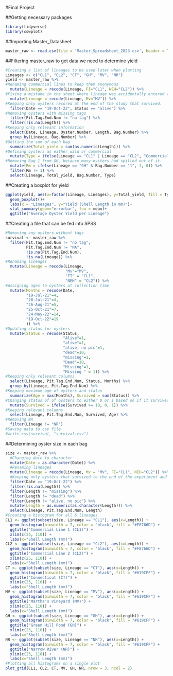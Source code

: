 #Final Project

##Getting necessary packages
```{r message=FALSE, warning=FALSE}
library(tidyverse)
library(cowplot)
```

##Importing Master_Datasheet
```{r}
master_raw <- read.csv(file = 'Master_Spreadsheet_2023.csv', header = TRUE)
```

##Filtering master_raw to get data we need to determine yield
```{r}
#Creating a list of lineages to be used later when plotting
Lineages <- c("CL1", "CL2", "CT", "GH", "MV", "NR")
yield <- master_raw %>% 
#Renaming commercial lines to keep them anonymous
  mutate(Lineage = recode(Lineage, FI="CL1", NEH="CL2")) %>%
#Fixing a mistake in the sheet where lineage was accidentally entered as "Mv" instead of "MV"
  mutate(Lineage = recode(Lineage, Mv="MV")) %>%
#Keeping only oysters recored at the end of the study that survived.
  filter(Date == "19-Oct-22", Status == "alive") %>%
#Removing oysters with missing tags
  filter(Pit.Tag.End.Num != "no tag") %>%
  filter(!is.na(Length)) %>%
#Keeping only relevant information
  select(Date, Lineage, Oyster.Number, Length, Bag.Number) %>%
  group_by(Lineage, Bag.Number) %>%
#Getting the sum of each bag
  summarize(Total_yield = sum(as.numeric(Length))) %>%
#Defining oysters as either wild or commercial
  mutate(Type = ifelse(Lineage == "CL1" | Lineage == "CL2", "Commercial", "Wild")) %>%
#Removing Bag 1 from GH, because many oysters had spilled out of it
  mutate(Rm = ifelse(Lineage == "GH" & Bag.Number == "1", 1, 0)) %>%
  filter(Rm != 1) %>%
  select(Lineage, Total_yield, Bag.Number, Type)
```
##Creating a boxplot for yield
```{r}
ggplot(yield, aes(x=factor(Lineage, Lineages), y=Total_yield, fill = Type))+
  geom_boxplot()+
  labs(x = "Lineages", y="Yield (Shell Length in mm)")+
  stat_summary(geom="errorbar", fun = mean)+
  ggtitle("Average Oyster Yield per Lineage")
```

##Creating a file that can be fed into SPSS

```{r}
#Removing any oysters without tags
survival <- master_raw %>%
  filter(Pit.Tag.End.Num != "no tag",
         Pit.Tag.End.Num != "NA", 
         !is.na(Pit.Tag.End.Num), 
         !is.na(Lineage)) %>%
#Renaming lineages
  mutate(Lineage = recode(Lineage, 
                          "Mv"="MV",
                          "FI" = "CL1",
                          "NEH" = "CL2")) %>%
#Assigning ages to oysters at collection time
  mutate(Months = recode(Date, 
         "19-Jul-21"=4,
         "28-Jul-21"=4,
         "26-Aug-21"=5,
         "25-Oct-21"=7,
         "24-May-22"=14,
         "19-Oct-22"=19
         )) %>% 
#Updating status for oysters
  mutate(Status = recode(Status,
                         "Alive"=1,
                         "alive"=1,
                         "alive, no pic"=1,
                         "dead"=10,
                         "missing"=1,
                         "Dead"=10,
                         "Missing"=1,
                         "Missing " = 1)) %>%
#Keeping only relevant columns
  select(Lineage, Pit.Tag.End.Num, Status, Months) %>%
  group_by(Lineage, Pit.Tag.End.Num) %>%
#Keeping maximum age of oysters and status
  summarize(Age = max(Months), Survived = sum(Status)) %>%
#Changing status of of oysters to either 0 or 1 based on if it survived
  mutate(Survived = ifelse(Survived >= 10, 0, 1)) %>%
#Keeping relevant columns
  select(Lineage, Pit.Tag.End.Num, Survived, Age) %>%
#Removing NR
  filter(Lineage != "NR")
#Saving data to csv file
#write.csv(survival, "survival.csv")
```
##Determining oyster size in each bag
```{r}
size <- master_raw %>%
  #Changing date to character
  mutate(Date = as.character(Date)) %>%
  #Renaming lineages
  mutate(Lineage = recode(Lineage, Mv = "MV", FI="CL1", NEH="CL2")) %>%
  #Keeping only oysters that survived to the end of the experiment and were measured
  filter(Date == "19-Oct-22") %>%
  filter(!is.na(Length)) %>%
  filter(Length != "missing") %>%
  filter(Length != "dead") %>%
  filter(Length != "alive, no pic") %>%
  mutate(Length = as.numeric(as.character(Length))) %>%
  select(Lineage, Pit.Tag.End.Num, Length)
#Creating a histogram for all 6 lineages
CL1 <- ggplot(subset(size, Lineage == "CL1"), aes(x=Length)) + 
  geom_histogram(binwidth = 7, color = "black", fill = "#F8766D") +
  ggtitle("Commercial Line 1 (CL1)") +
  xlim(c(25, 110)) +
  labs(x="Shell Length (mm)")
CL2 <- ggplot(subset(size, Lineage == "CL2"), aes(x=Length)) + 
  geom_histogram(binwidth = 7, color = "black", fill = "#F8766D") +
  ggtitle("Commercial Line 2 (CL2)") +
  xlim(c(25, 110)) +
  labs(x="Shell Length (mm)")
CT <- ggplot(subset(size, Lineage == "CT"), aes(x=Length)) + 
  geom_histogram(binwidth = 7, color = "black", fill = "#619CFF") +
  ggtitle("Connecticut (CT)") +
  xlim(c(25, 110)) +
  labs(x="Shell Length (mm)")
MV <- ggplot(subset(size, Lineage == "MV"), aes(x=Length)) + 
  geom_histogram(binwidth = 7, color = "black", fill = "#619CFF") +
  ggtitle("Martha's Vineyard (MV)") +
  xlim(c(25, 110)) +
  labs(x="Shell Length (mm)")
GH <- ggplot(subset(size, Lineage == "GH"), aes(x=Length)) + 
  geom_histogram(binwidth = 7, color = "black", fill = "#619CFF") +
  ggtitle("Green Hill Pond (GH)") +
  xlim(c(25, 110)) +
  labs(x="Shell Length (mm)")
NR <- ggplot(subset(size, Lineage == "NR"), aes(x=Length)) + 
  geom_histogram(binwidth = 7, color = "black", fill = "#619CFF") +
  ggtitle("Narrow River (NR)") +
  xlim(c(25, 110)) +
  labs(x="Shell Length (mm)")
#Plotting all histograms on a single plot
plot_grid(CL1, CL2, CT, MV, GH, NR, nrow = 3, ncol = 2)
```

